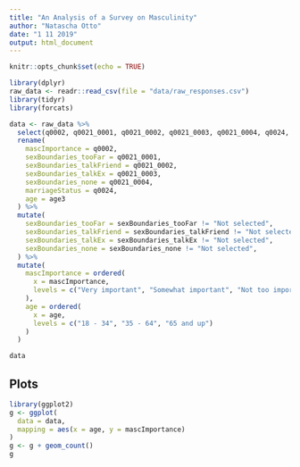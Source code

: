 ```yaml
---
title: "An Analysis of a Survey on Masculinity"
author: "Natascha Otto"
date: "1 11 2019"
output: html_document
---
```


```r
knitr::opts_chunk$set(echo = TRUE)
```



```r
library(dplyr)
raw_data <- readr::read_csv(file = "data/raw_responses.csv")
library(tidyr)
library(forcats)

data <- raw_data %>%
  select(q0002, q0021_0001, q0021_0002, q0021_0003, q0021_0004, q0024, age3) %>%
  rename(
    mascImportance = q0002, 
    sexBoundaries_tooFar = q0021_0001, 
    sexBoundaries_talkFriend = q0021_0002, 
    sexBoundaries_talkEx = q0021_0003, 
    sexBoundaries_none = q0021_0004, 
    marriageStatus = q0024, 
    age = age3
  ) %>% 
  mutate(
    sexBoundaries_tooFar = sexBoundaries_tooFar != "Not selected",
    sexBoundaries_talkFriend = sexBoundaries_talkFriend != "Not selected",
    sexBoundaries_talkEx = sexBoundaries_talkEx != "Not selected",
    sexBoundaries_none = sexBoundaries_none != "Not selected",
  ) %>%
  mutate(
    mascImportance = ordered(
      x = mascImportance, 
      levels = c("Very important", "Somewhat important", "Not too important", "Not at all important", "No answer")
    ),
    age = ordered(
      x = age,
      levels = c("18 - 34", "35 - 64", "65 and up")
    )
  )

data

```


## Plots

```r
library(ggplot2)
g <- ggplot(
  data = data,
  mapping = aes(x = age, y = mascImportance)
)
g <- g + geom_count()
g

```

